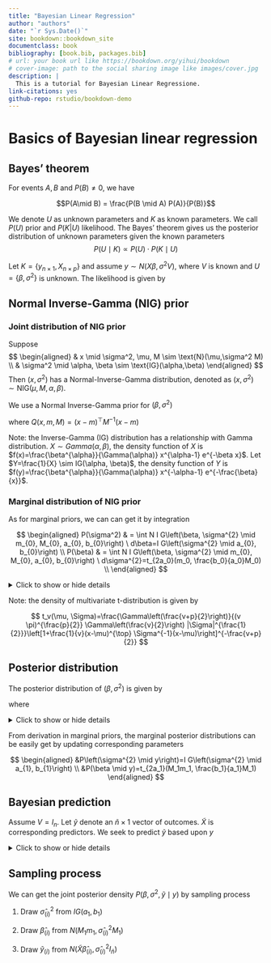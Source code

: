 --- 
title: "Bayesian Linear Regression"
author: "authors"
date: "`r Sys.Date()`"
site: bookdown::bookdown_site
documentclass: book
bibliography: [book.bib, packages.bib]
# url: your book url like https://bookdown.org/yihui/bookdown
# cover-image: path to the social sharing image like images/cover.jpg
description: |
  This is a tutorial for Bayesian Linear Regressione.
link-citations: yes
github-repo: rstudio/bookdown-demo
---


# Basics of Bayesian linear regression

## Bayes' theorem
::: {.theorem #bayes name="Bayes' theorem"}
For events $A, B$ and $P(B) \neq 0$, we have

$$P(A\mid B) = \frac{P(B \mid A) P(A)}{P(B)}$$
:::


We denote $U$ as unknown parameters and $K$ as known parameters. We call $P(U)$ prior and $P(K|U)$ likelihood. The Bayes' theorem gives us the posterior distribution of unknown parameters given the known parameters 
$$ P(U \mid K) \propto P(U) \cdot P(K \mid U)$$

Let $K = \left\{y_{n \times 1}, X_{n \times p} \right\}$ and assume $y \sim N\left( X \beta, \sigma^{2} V\right)$, where $V$ is known and $U = \left\{\beta, \sigma^{2}\right\}$ is unknown. The likelihood is given by 

\begin{align}
P(K \mid U)=N\left(y \mid X \beta, \sigma^{2} V\right)
\end{align}

## Normal Inverse-Gamma (NIG) prior
### Joint distribution of NIG prior
::: {.definition  #NIG name="Normal Inverse-Gamma Distribution"}
Suppose
$$
\begin{aligned}
& x \mid \sigma^2, \mu, M \sim \text{N}(\mu,\sigma^2 M) \\
& \sigma^2 \mid \alpha, \beta \sim \text{IG}(\alpha,\beta) 
\end{aligned}
$$
Then $(x,\sigma^2)$ has a Normal-Inverse-Gamma distribution, denoted as $(x,\sigma^2) \sim \text{NIG}(\mu,M,\alpha,\beta)$.

:::


We use a Normal Inverse-Gamma prior for $(\beta, \sigma^2)$

\begin{align}
    P(\beta, \sigma^{2})
    &= NIG \left(\beta, \sigma^{2} \mid m_{0}, M_{0}, a_{0}, b_{0}\right) \\
    &= IG\left(\sigma^{2} \mid a_{0}, b_{0}\right) \cdot N\left(\beta \mid m_{0}, \sigma^{2} M_{0}\right) \\
    &= \frac{b_0^{a_0}}{\Gamma\left(a_{0}\right)}
    \left(\frac{1}{\sigma^{2}}\right)^{a_{0}+1} e^{-\frac{b_{0}}{\sigma^{2}}} \frac{1}{(2 \pi)^{\frac{p}{2}}\left|\sigma^{2} M_{0}\right|^{\frac{1}{2}}} e^{-\frac{1}{2 \sigma^{2}} Q \left(\beta, m_{0}, M_{0}\right)} \\
    &= \frac{b_0^{a_0}}{\Gamma\left(a_{0}\right)}
    \left(\frac{1}{\sigma^{2}}\right)^{a_{0}+1} e^{-\frac{b_{0}}{\sigma^{2}}} \frac{1}{(2 \pi \sigma^{2})^{\frac{p}{2}}\left| M_{0}\right|^{\frac{1}{2}}} e^{-\frac{1}{2 \sigma^{2}} Q \left(\beta, m_{0}, M_{0}\right)} \\
\end{align}

where $Q(x, m, M)=(x-m)^{\top} M^{-1} (x-m)$

Note: the Inverse-Gamma (IG) distribution has a relationship with Gamma distribution. $X \sim  Gamma(\alpha, \beta)$, the density function of $X$ is $f(x)=\frac{\beta^{\alpha}}{\Gamma(\alpha)} x^{\alpha-1} e^{-\beta x}$. Let $Y=\frac{1}{X} \sim IG(\alpha, \beta)$, the density function of $Y$ is $f(y)=\frac{\beta^{\alpha}}{\Gamma(\alpha)} x^{-\alpha-1} e^{-\frac{\beta}{x}}$.

### Marginal distribution of NIG prior
As for marginal priors, we can can get it by integration

$$
\begin{aligned}
P(\sigma^2) & = \int N I G\left(\beta, \sigma^{2} \mid m_{0}, M_{0}, a_{0}, b_{0}\right) \  d\beta=I G\left(\sigma^{2} \mid a_{0}, b_{0}\right) \\
P(\beta) & = \int N I G\left(\beta, \sigma^{2} \mid m_{0}, M_{0}, a_{0}, b_{0}\right) \  d\sigma^{2}=t_{2a_0}(m_0, \frac{b_0}{a_0}M_0) \\
\end{aligned}
$$

<details>
  <summary>Click to show or hide details</summary>

  
\begin{align}
    P\left(\sigma^{2} \right) &= \int NIG\left(\beta, \sigma^{2} \mid m_{0}, M_{0}, a_{0}, b_{0}\right) \  d\beta \\
    &=IG\left(\sigma^{2} \mid a_{0}, b_{0}\right) \int N\left(\beta \mid m_{0}, \sigma^{2} M_{0}\right) \  d\beta \\
    &=IG\left(\sigma^{2} \mid a_{0}, b_{0}\right)
\end{align}

\begin{align}
P(\beta ) &=\int NIG \left(\beta, \sigma^{2} \mid m_{0}, M_{0}, a_{0}, b_{0}\right) \  d\sigma^{2} \\
&= \int \frac{b_0^{a_0}}{\Gamma\left(a_{0}\right)}
\left(\frac{1}{\sigma^{2}}\right)^{a_{0}+1} e^{-\frac{b_{0}}{\sigma^{2}}} \frac{1}{(2 \pi \sigma^{2})^{\frac{p}{2}}\left| M_{0}\right|^{\frac{1}{2}}} e^{-\frac{1}{2 \sigma^{2}} Q \left(\beta, m_{0}, M_{0}\right)} \  d\sigma^{2} \\
&= \frac{b_0^{a_0}}{\Gamma\left(a_{0}\right)(2 \pi)^{\frac{p}{2}}\left| M_{0}\right|^{\frac{1}{2}}}
\int 
\left(\frac{1}{\sigma^{2}}\right)^{a_{0}+\frac{p}{2}+1} e^{-\frac{1}{\sigma^{2}}(b_{0}+\frac{1}{2} Q \left(\beta, m_{0}, M_{0}\right))} \  d\sigma^{2} \\
& \quad (\text{let } u = \frac{1}{\sigma^2}, \left|d\sigma^{2}\right|=\frac{1}{u^2} d u) \\
&= \frac{b_0^{a_0}}{\Gamma\left(a_{0}\right)(2 \pi)^{\frac{p}{2}}\left| M_{0}\right|^{\frac{1}{2}}}
\int 
u^{a_{0}+\frac{p}{2}+1} e^{-(b_{0}+\frac{1}{2} Q \left(\beta, m_{0}, M_{0}\right)) u } \frac{1}{u^2} \  du \\
&= \frac{b_0^{a_0}}{\Gamma\left(a_{0}\right)(2 \pi)^{\frac{p}{2}}\left| M_{0}\right|^{\frac{1}{2}}}
\int 
u^{a_{0}+\frac{p}{2}-1} e^{-(b_{0}+\frac{1}{2} Q \left(\beta, m_{0}, M_{0}\right)) u} \  du \\
& \quad (\text{by Gamma integral function:} \int x^{\alpha - 1} exp^{-\beta x} dx = \frac{\Gamma(\alpha)}{\beta^{\alpha}}) \\
&= \frac{b_{0}^{a_{0}} }{\Gamma\left(a_{0}\right)(2 \pi)^\frac{p}{2}\left|M_{0}\right|^{\frac{1}{2}}} \frac{\Gamma\left(a_{0}+\frac{p}{2}\right)}{\left[b_{0}+\frac{1}{2} Q(\beta,m_0,M_0)\right]^{\left(a_{0}+\frac{p}{2}\right)}} \\
& = \frac{b_0^{a_0}\Gamma\left(a_{0}+\frac{p}{2}\right)}{\Gamma\left(a_{0}\right)(2 \pi)^ \frac{p}{2}\left|M_{0}\right|^{\frac{1}{2}}} 
\left[b_0(1+\frac{1}{2 b_0} Q(\beta,m_0,M_0))\right]^{-\left(a_{0}+\frac{p}{2}\right)} \\
& = \frac{b_0^{a_0}\Gamma\left(a_{0}+\frac{p}{2}\right) b_0^{- \left( a_0+\frac{p}{2}\right)}}{\Gamma\left(a_{0}\right)(2 \pi)^ \frac{p}{2}\left|M_{0}\right|^{\frac{1}{2}}} 
\left[1+\frac{1}{2 b_0} \left(\beta-m_{0}\right){\top} M_{0}^{-1}\left(\beta-m_{0}\right) \right]^{-\left(a_{0}+\frac{p}{2}\right)} \\
& =\frac{\Gamma\left(a_{0}+\frac{p}{2}\right)}{\left(2 \pi \right)^{\frac{p}{2}} b_{0}^{\frac{p}{2}} \Gamma\left(a_{0}\right)|M|^{\frac{1}{2}}}\left[1+\frac{1}{2 b_{0}} \left(\beta-m_{0}\right){\top} M_{0}^{-1}\left(\beta-m_{0}\right) \right]^{-\left(a_{0}+\frac{p}{2}\right)} \\
& =\frac{\Gamma\left(a_{0}+\frac{p}{2}\right)}
{\left(2 \pi \right)^{\frac{p}{2}}\left(a_{0} \cdot \frac{b_{0}}{a_{0}}\right)^{\frac{p}{2}} \Gamma\left(a_{0}\right)|M|^{\frac{1}{2}}} \left[1+\frac{1}{2 a_{0} \cdot \frac{b_{0}}{a_{0}}} \left(\beta-m_{0}\right){\top} M_{0}^{-1}\left(\beta-m_{0}\right)\right]^{-\left(a_{0}+\frac{p}{2}\right)}\\
& =\frac{\Gamma\left(a_{0}+\frac{p}{2}\right)}{\left(2 a_{0} \pi\right)^{\frac{p}{2}} \Gamma\left(a_{0}\right)\left|\frac{b_{0}}{a_{0}} M\right|^{\frac{1}{2}}}\left[1+\frac{1}{2 a_{0}} \left(\beta-m_{0}\right)^{\top}\left(\frac{b_{0}}{a_{0}} M_{0}\right)^{-1}\left(\beta-m_{0}\right)\right]^{-\left(a_{0}+\frac{p}{2}\right)} \\
& =t_{2a_0}(m_0, \frac{b_0}{a_0}M_0) \;
\end{align}

</details>


Note: the density of multivariate t-distribution is given by

$$
t_v(\mu, \Sigma)=\frac{\Gamma\left(\frac{v+p}{2}\right)}{(v \pi)^{\frac{p}{2}} \Gamma\left(\frac{v}{2}\right)  |\Sigma|^{\frac{1}{2}}}\left[1+\frac{1}{v}(x-\mu)^{\top} \Sigma^{-1}(x-\mu)\right]^{-\frac{v+p}{2}}
$$


## Posterior distribution
The posterior distribution of $(\beta, \sigma^2)$ is given by

\begin{align}
P\left(\beta, \sigma^{2} \mid y\right) = NIG\left(\beta, \sigma^{2} \mid M_{1}m_{1}, M_{1}, a_{1}, b_{1}\right) \;
\end{align}

where

\begin{align}
M_{1} &= (M_{0}^{-1}+X^{\top} V^{-1} X)^{-1} \;; \\
m_{1}&=M_{0}^{-1} m_{0}+X^{\top} V^{-1} y \;; \\
a_{1}&=a_{0}+\frac{p}{2} \;; \\
b_{1}&=b_{0}+\frac{c^{\ast}}{2}= b_{0}+\frac{1}{2}\left(m_{0}^{\top} M_{0}^{-1} m_{0}+y^{\top} V^{-1} y-m_{1}^{\top} M_{1} m_{1}\right)\;. 
\end{align}

<details>
  <summary>Click to show or hide details</summary>


\begin{align}\label{eq:post_dist}
P\left(\beta, \sigma^{2} \mid y\right) & \propto NIG\left(\beta, \sigma^{2} \mid m_{0}, M_{0}, a_{0}, b_{0}\right) \cdot N\left(y \mid X \beta, \sigma^{2} V\right) \nonumber\\
& \propto IG\left(\sigma^{2} \mid a_{0}, b_{0}\right) \cdot N\left(\beta \mid m_{0}, \sigma^{2} M_{0}\right) \cdot N\left(y \mid X \beta, \sigma^{2} V\right) \nonumber\\
& \propto \frac{b_0^{a_0}}{\Gamma\left(a_{0}\right)}
\left(\frac{1}{\sigma^{2}}\right)^{a_{0}+1} e^{-\frac{b_{0}}{\sigma^{2}}} 
\frac{1}{(2 \pi \sigma^{2})^{\frac{p}{2}}\left| M_{0}\right|^{\frac{1}{2}}} e^{-\frac{1}{2 \sigma^{2}} Q \left(\beta, m_{0}, M_{0}\right)} 
\frac{1}{(2 \pi \sigma^{2})^{\frac{p}{2}}\left| V\right|^{\frac{1}{2}}} e^{-\frac{1}{2 \sigma^{2}} Q \left(y, X \beta, V\right)} \nonumber\\
& \propto \left(\frac{1}{\sigma^{2}}\right)^{a_{0}+p+1} e^{-\frac{b_{0}}{\sigma^{2}}} 
e^{-\frac{1}{2 \sigma^{2}} (Q \left(\beta, m_{0}, M_{0}\right)+Q \left(y, X \beta, V\right))}\;
\end{align}


where

\begin{align}\label{eq:multivariate_completion_square}
Q \left(\beta, m_{0}, M_{0}\right)+Q \left(y, X \beta, V\right) &= (\beta - m_{0})^{\top}M_{0}^{-1}(\beta - m_{0}) + (y - X\beta)^{\top}V^{-1}(y - X\beta)\; \nonumber\\
 &= \beta^{\top}M_{0}^{-1}\beta - 2\beta^{\top}M_{0}^{-1}m_{0} + m_{0}^{\top}M_{0}^{-1}m_{0} \nonumber\\
  &\qquad + \beta^{\top}X^{\top}V^{-1}X\beta - 2\beta^{\top} X^{\top}V^{-1}y + y^{\top}V^{-1}y \nonumber\\
  &= \beta^{\top} \left(M_{0}^{-1} + X^{\top}V^{-1}X\right) \beta - 2\beta^{\top}\left(M_{0}^{-1}m_{0} + X^{\top}V^{-1}y\right) \nonumber\\
  &\qquad + m_{0}^{\top} M_{0}^{-1}m_{0} + y^{\top}V^{-1}y \nonumber \\
  &= \beta^{\top}M_{1}^{-1}\beta - 2\beta^{\top} m_{1} + c\nonumber\\
  &= (\beta - M_{1}m_{1})^{\top}M_{1}^{-1}(\beta - M_{1}m_{1}) - m_{1}^{\top}M_{1}m_{1} +c \nonumber\\   
  &= (\beta - M_{1}m_{1})^{\top}M_{1}^{-1}(\beta - M_{1}m_{1}) +c^{\ast}\;
\end{align}

where $M_{1}$ is a symmetric positive definite matrix, $m_{1}$ is a vector, and $c$ \& $c^{\ast}$ are scalars given by

\begin{align}
 M_{1} &= (M_{0}^{-1} + X^{\top}V^{-1}X)^{-1}\;; \\
 m_{1} &= M_{0}^{-1}m_{0} + X^{\top}V^{-1}y\;; \\
 c &= m_{0}^{\top} M_{0}^{-1}m_{0} + y^{\top}V^{-1}y\;; \\
  c^{\ast} &= c - m^{\top}Mm = m_{0}^{\top} M_{0}^{-1}m_{0} + y^{\top}V^{-1}y - m_{1}^{\top}M_{1}m_{1}\; .
\end{align}

Note: $M_{1}$, $m_{1}$ and $c$ do not depend upon $\beta$.

Then, we have

\begin{align}
P\left(\beta, \sigma^{2} \mid y\right) & \propto \left(\frac{1}{\sigma^{2}}\right)^{a_{0}+p+1} e^{-\frac{b_{0}}{\sigma^{2}}} 
e^{-\frac{1}{2 \sigma^{2}} ((\beta - M_{1}m_{1})^{\top}M_{1}^{-1}(\beta - M_{1}m_{1}) +c^{\ast})}\\
& \propto \left(\frac{1}{\sigma^{2}}\right)^{a_{0}+p+1} e^{-\frac{b_{0}+\frac{c^{\ast}}{2}}{\sigma^{2}}} 
e^{-\frac{1}{2 \sigma^{2}} (\beta - M_{1}m_{1})^{\top}M_{1}^{-1}(\beta - M_{1}m_{1})}\\
& \propto \left(\frac{1}{\sigma^{2}}\right)^{a_{0}+\frac{p}{2}+1} e^{-\frac{b_{0}+\frac{c^{\ast}}{2}}{\sigma^{2}}} 
(\frac{1}{\sigma^2})^{\frac{p}{2}}
e^{-\frac{1}{2 \sigma^{2}} (\beta - M_{1}m_{1})^{\top}M_{1}^{-1}(\beta - M_{1}m_{1})}\\
&= IG\left(\sigma^{2} \mid a_{0}+\frac{p}{2}, b_{0}+\frac{c^{\ast}}{2} \right) \cdot N\left(\beta \mid M_{1}m_{1}, \sigma^{2} M_{1}\right) \\
&= IG\left(\sigma^{2} \mid a_{1}, b_{1} \right) \cdot N\left(\beta \mid M_{1}m_{1}, \sigma^{2} M_{1}\right) \\
&= NIG\left(\beta, \sigma^{2} \mid M_{1}m_{1}, M_{1}, a_{1}, b_{1}\right) \;
\end{align}

where

\begin{align}
M_{1} &= (M_{0}^{-1}+X^{\top} V^{-1} X)^{-1} \;; \\
m_{1}&=M_{0}^{-1} m_{0}+X^{\top} V^{-1} y \;; \\
a_{1}&=a_{0}+\frac{p}{2} \;; \\
b_{1}&=b_{0}+\frac{c^{\ast}}{2}= b_{0}+\frac{1}{2}\left(m_{0}^{\top} M_{0}^{-1} m_{0}+y^{\top} V^{-1} y-m_{1}^{\top} M_{1} m_{1}\right)\;. 
\end{align}

</details>

From derivation in marginal priors, the marginal posterior distributions can be easily get by updating corresponding parameters 

$$
\begin{aligned}
&P\left(\sigma^{2} \mid y\right)=I G\left(\sigma^{2} \mid a_{1}, b_{1}\right) \\
&P(\beta \mid y)=t_{2a_1}(M_1m_1, \frac{b_1}{a_1}M_1)
\end{aligned}
$$

## Bayesian prediction
Assume $V=I_{n}$. Let $\tilde{y}$ denote an $\tilde{n}\times 1$ vector of outcomes. $\tilde{X}$ is corresponding predictors. We seek to predict $\tilde{y}$ based upon $y$

\begin{align}
P(\tilde{y} \mid y) 
&= t_{2a_1}(\tilde{X} M_1 m_1, \frac{b_1}{a_1}(I_{\tilde{n}} + \tilde{X} M_{1} \tilde{X}^{\top})) \;
\end{align}


<details>
  <summary>Click to show or hide details</summary>


\begin{align}
P\left(\beta, \sigma^{2}, \tilde{y} \mid y\right) 
&=P\left(\beta, \sigma^{2} \mid y\right) \cdot P\left(\tilde{y} \mid \beta, \sigma^{2}, y\right) \\
& \propto P\left(\beta, \sigma^{2}\right) \cdot P\left(y \mid \beta, \sigma^{2}\right) \cdot P\left(\tilde{y} \mid \beta, \sigma^{2}, y\right) \\
&= NIG \left(\beta, \sigma^{2} \mid m_{0}, M_{0}, a_{0}, b_{0}\right)
\cdot N\left(y \mid X \beta, \sigma^{2} I_{n}\right) 
\cdot N\left(\tilde{y} \mid \tilde{X} \beta, \sigma^{2} I_{\tilde{n}}\right) \\
&= NIG \left(\beta, \sigma^{2} \mid M_{1} m_{1}, M_{1}, a_{1}, b_{1}\right) \cdot N\left(\tilde{y} \mid \tilde{X} \beta, \sigma^{2} I_{\tilde{n}}\right) \\
&= IG(\sigma^{2} \mid a_{1}, b_{1}) \cdot N\left(\beta \mid M_{1} m_{1}, \sigma^{2} M_{1} \right) \cdot N\left(\tilde{y} \mid \tilde{X} \beta, \sigma^{2} I_{\tilde{n}} \right) \;
\end{align}

Then we can calculate posterior predictive density $P(\tilde{y} \mid y)$ from $P\left(\beta, \sigma^{2}, \tilde{y} \mid y\right)$


\begin{align}
P(\tilde{y} \mid y) 
&=\iint P\left(\beta, \sigma^{2}, \tilde{y} \mid y\right) \  d\beta \  d\sigma^{2} \\
&=\iint IG(\sigma^{2} \mid a_{1}, b_{1}) \cdot N\left(\beta \mid M_{1} m_{1}, \sigma^{2} M_{1} \right) \cdot N\left(\tilde{y} \mid \tilde{X} \beta, \sigma^{2} I_{\tilde{n}}\right) \  d\beta \  d\sigma^{2} \\
&=\int IG(\sigma^{2} \mid a_{1}, b_{1}) \int N\left(\beta \mid M_{1} m_{1}, \sigma^{2} M_{1} \right) \cdot N\left(\tilde{y} \mid \tilde{X} \beta, \sigma^{2} I_{\tilde{n}}\right) \  d\beta \  d\sigma^{2} \\
\end{align}

As for $\int N\left(\beta \mid M_{1} m_{1}, \sigma^{2} M_{1}\right) \cdot N\left(\tilde{y} \mid \tilde{X} \beta, \sigma^{2} I_{\tilde{n}}\right) \  d\beta$, we provide an easy way to derive it avoiding any integration at all. Note that we can write the above model as

\begin{align}
\tilde{y} &= \tilde{X} \beta + \tilde{\epsilon}, \text{ where } \tilde{\epsilon} \sim N(0,\sigma^2 I_{\tilde{n}}) \\
\beta &= M_{1} m_{1} + \epsilon_{\beta \mid y}, \text{ where } \epsilon_{\beta \mid y} \sim N(0,\sigma^2M_{1})
\end{align}

where $\tilde{\epsilon}$ and $\epsilon_{\beta \mid y}$ are independent of each other. It then follows that

\begin{align}
\tilde{y} &= \tilde{X} M_{1} m_{1} + \tilde{X} \epsilon_{\beta \mid y} + \tilde{\epsilon} 
\sim N(\tilde{X} M_{1} m_{1}, \sigma^2(I_{\tilde{n}} + \tilde{X} M_{1} \tilde{X}^{\top}))
\end{align}

As a result

\begin{align}
P(\tilde{y} \mid y) 
&=\int IG(\sigma^{2} \mid a_{1}, b_{1}) \cdot N(\tilde{X} M_{1} m_{1}, \sigma^2(I_{\tilde{n}} + \tilde{X} M_{1} \tilde{X}^{\top})) \  d\sigma^{2} \\
&= t_{2a_1}(\tilde{X} M_1 m_1, \frac{b_1}{a_1}(I_{\tilde{n}} + \tilde{X} M_{1} \tilde{X}^{\top})) \;
\end{align}


</details>


## Sampling process
We can get the joint posterior density $P\left(\beta, \sigma^{2}, \tilde{y} \mid y\right)$ by sampling process

1) Draw $\hat{\sigma}_{(i)}^{2}$ from $I G\left(a_{1}, b_{1}\right)$

2) Draw $\hat{\beta}_{(i)}$ from $N\left(M_{1} m_{1}, \hat{\sigma}_{(i)}^{2} M_{1}\right)$

3) Draw $\tilde{y}_{(i)}$ from $N\left(\tilde{X} \hat{\beta}_{(i)}, \hat{\sigma}_{(i)}^{2}I_{\tilde{n}}\right)$
